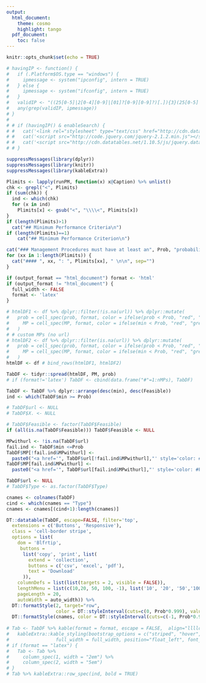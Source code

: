 ```yaml
---
output:
  html_document:
    theme: cosmo
    highlight: tango
  pdf_document:
    toc: false
---
```


<meta charset="UTF-8">
<meta name="google" content="notranslate">
<meta http-equiv="Content-Language" content="en">

```r
knitr::opts_chunk$set(echo = TRUE)
```

```r
# havingIP <- function() {
#   if (.Platform$OS.type == "windows") {
#     ipmessage <- system("ipconfig", intern = TRUE)
#   } else {
#     ipmessage <- system("ifconfig", intern = TRUE)
#   }
#   validIP <- "((25[0-5]|2[0-4][0-9]|[01]?[0-9][0-9]?)[.]){3}(25[0-5]|2[0-4][0-9]|[01]?[0-9][0-9]?)"
#   any(grep(validIP, ipmessage))
# }
# 
# # if (havingIP() & enableSearch) {
# #   cat('<link rel="stylesheet" type="text/css" href="http://cdn.datatables.net/1.10.5/css/jquery.dataTables.min.css">')
# #   cat('<script src="http://code.jquery.com/jquery-2.1.2.min.js"></script>')
# #   cat('<script src="http://cdn.datatables.net/1.10.5/js/jquery.dataTables.min.js"></script>')
# # }

```

<!-- <script type="text/javascript"> -->
<!--          $(document).ready(function() { -->
<!--              $("table").DataTable({ -->
<!--                "aLengthMenu": [[50, 75, 100, -1], [50, 75, 100, "All"]], -->
<!--                "iDisplayLength": 50 -->
<!--              }); -->
<!--          } ); -->

<!-- </script> -->

```r
suppressMessages(library(dplyr))
suppressMessages(library(knitr))
suppressMessages(library(kableExtra))

Plimits <- lapply(runPM, function(x) x@Caption) %>% unlist()
chk <- grepl("<", Plimits)
if (sum(chk)) {
  ind <- which(chk)  
  for (x in ind)
    Plimits[x] <- gsub("<", "\\\\<", Plimits[x])
}
if (length(Plimits)>1)
  cat("## Minimum Performance Criteria\n")
if (length(Plimits)==1)
    cat("## Minimum Performance Criterion\n")

cat("### Management Procedures must have at least an", Prob, "probability of meeting all Performance Limits \n")
for (xx in 1:length(Plimits)) {
  cat("#### ", xx, ": ", Plimits[xx], " \n\n", sep="")
}

```


```r

if (output_format == "html_document") format <- 'html'
if (output_format != "html_document") {
  full_width <- FALSE
  format <- 'latex'
}

# htmlDF1 <- df %>% dplyr::filter(!is.na(url)) %>% dplyr::mutate(
#   prob = cell_spec(prob, format, color = ifelse(prob < Prob, "red", "green")),
#     MP = cell_spec(MP, format, color = ifelse(min < Prob, "red", "green"), link=url)
#   )
# # custom MPs (no url)
# htmlDF2 <- df %>% dplyr::filter(is.na(url)) %>% dplyr::mutate(
#   prob = cell_spec(prob, format, color = ifelse(prob < Prob, "red", "green")),
#     MP = cell_spec(MP, format, color = ifelse(min < Prob, "red", "green"))
#   )
htmlDF <- df # bind_rows(htmlDF1, htmlDF2)

TabDF <- tidyr::spread(htmlDF, PM, prob)
# if (format!='latex') TabDF <- cbind(data.frame("#"=1:nMPs), TabDF)

TabDF <- TabDF %>% dplyr::arrange(desc(min), desc(Feasible))
ind <- which(TabDF$min >= Prob)

# TabDF$url <- NULL
# TabDF$X. <- NULL

# TabDF$Feasible <- factor(TabDF$Feasible)
if (all(is.na(TabDF$Feasible))) TabDF$Feasible <- NULL

MPwithurl <- !is.na(TabDF$url) 
fail.ind <- TabDF$min <=Prob 
TabDF$MP[!fail.ind&MPwithurl] <- 
  paste0("<a href='", TabDF$url[!fail.ind&MPwithurl],"' style='color: #008000'>", TabDF$MP[!fail.ind&MPwithurl],"</a>")
TabDF$MP[fail.ind&MPwithurl] <- 
  paste0("<a href='", TabDF$url[fail.ind&MPwithurl],"' style='color: #FF0000'>", TabDF$MP[fail.ind&MPwithurl],"</a>")

TabDF$url <- NULL
# TabDF$Type <- as.factor(TabDF$Type)

cnames <- colnames(TabDF)
cind <- which(cnames == "Type")
cnames <- cnames[(cind+1):length(cnames)]

DT::datatable(TabDF, escape=FALSE, filter='top', 
  extensions = c('Buttons', 'Responsive'), 
  class = 'cell-border stripe', 
  options = list(
    dom = 'Blfrtip',
     buttons = 
      list('copy', 'print', list(
        extend = 'collection',
        buttons = c('csv', 'excel', 'pdf'),
        text = 'Download'
      )),
    columnDefs = list(list(targets = 2, visible = FALSE)),
    lengthMenu = list(c(10,20, 50, 100, -1), list('10', '20', '50','100', 'All')),
    pageLength = 20, 
    autoWidth = auto_width)) %>%
  DT::formatStyle(2, target="row", 
                  color = DT::styleInterval(cuts=c(0, Prob*0.999), values=c("black", "red", "green"))) %>%
  DT::formatStyle(cnames, color = DT::styleInterval(cuts=c(-1, Prob*0.999), values=c("black", "red", "green"))) 
  
# Tab <- TabDF %>% kable(format = format, escape = FALSE,  align="llllcccclll") %>%
#   kableExtra::kable_styling(bootstrap_options = c("striped", "hover", "condensed", "responsive"),
#                 full_width = full_width, position="float_left", font_size = font_size)
# if (format == "latex") {
#   Tab <- Tab %>%
#     column_spec(1, width = "2em") %>%
#     column_spec(2, width = "5em")
# }
# Tab %>% kableExtra::row_spec(ind, bold = TRUE)

```






  